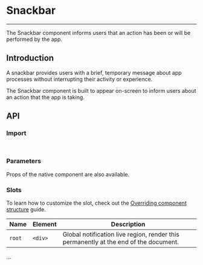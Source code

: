 
<Meta title="Feedback/Snackbar" />

# Snackbar

---

The Snackbar component informs users that an action has been or will be performed by the app.

## Introduction

A snackbar provides users with a brief, temporary message about app processes without interrupting their activity or experience.

The Snackbar component is built to appear on-screen to inform users about an action that the app is taking.

<Canvas sourceState="hidden" of={SelectDefaultStories.Primary} />

## API

### Import

```jsx
import { Snackbar } from '../Snackbar';
```

### Parameters

Props of the native component are also available.

<ArgTypes of={Snackbar} />

### Slots

To learn how to customize the slot, check out the [Overriding component structure](?path=/docs/docs-intro--docs#overriding-component-structure) guide.

| Name   | Element | Description                                                                          |
| ------ | ------- | ------------------------------------------------------------------------------------ |
| `root` | `<div>` | Global notification live region, render this permanently at the end of the document. |

...
